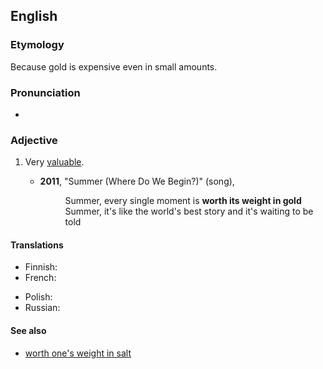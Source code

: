==English==

===Etymology===
Because gold is expensive even in small amounts.

===Pronunciation===
* {{audio|en|En-au-worth its weight in gold.ogg|Audio (AU)}}

===Adjective===
{{head|en|adjective}}

# {{lb|en|idiomatic}} Very [[valuable]].
#: {{ux|en|I find my dog is '''worth its weight in gold''' on those long snowy weekends when I can't get out.}}
#* '''2011''', "Summer (Where Do We Begin?)" (song), ''{{w|Phineas and Ferb the Movie: Across the 2nd Dimension}}''
#*: Summer, every single moment is '''worth its weight in gold'''
#*: Summer, it's like the world's best story and it's waiting to be told

====Translations====
{{trans-top|idiomatic: very valuable}}
* Finnish: {{t|fi|painonsa arvoinen kultaa}}
* French: {{t+|fr|valoir son pesant d'or}}
{{trans-mid}}
* Polish: {{t+|pl|na wagę złota}}
* Russian: {{t+|ru|на вес зо́лота}}
{{trans-bottom}}

====See also====
* [[worth one's weight in salt]]